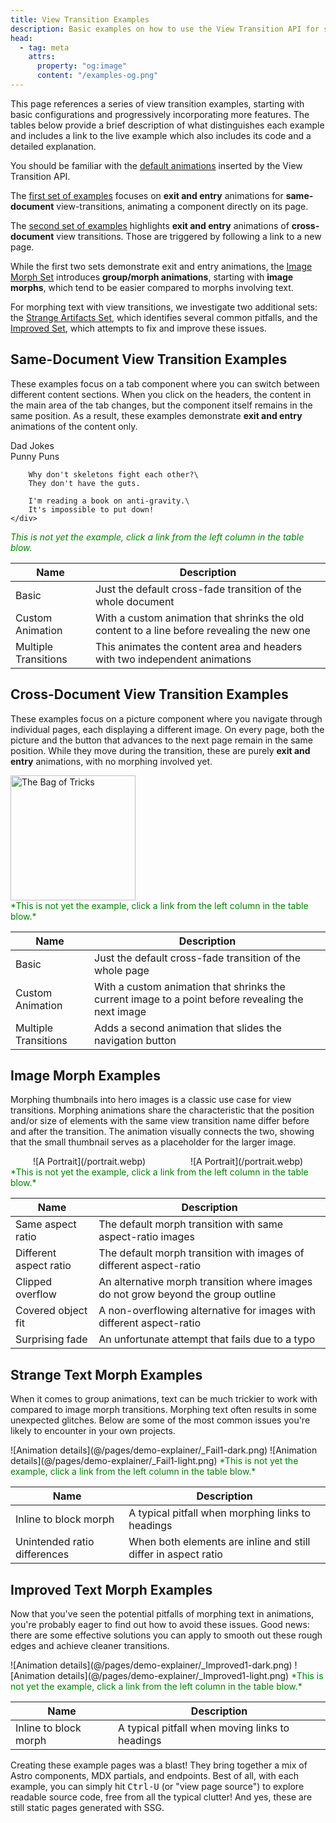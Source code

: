 ```yaml
---
title: View Transition Examples
description: Basic examples on how to use the View Transition API for same-document and cross-document view transitions.
head:
  - tag: meta
    attrs:
      property: "og:image"
      content: "/examples-og.png"
---
```



This page references a series of view transition examples, starting with basic configurations and progressively incorporating more features. The tables below provide a brief description of what distinguishes each example and includes a link to the live example which also includes its code and a detailed explanation.

You should be familiar with the [default animations](/basics/default-animations/) inserted by the View Transition API.

The [first set of examples](#same-document-view-transition-examples) focuses on **exit and entry** animations for **same-document** view-transitions, animating a component directly on its page.

The [second set of examples](#cross-document-view-transition-examples) highlights **exit and entry** animations of **cross-document** view transitions. Those are triggered by following a link to a new page.

While the first two sets demonstrate exit and entry animations, the [Image Morph Set](#image-morph-examples) introduces **group/morph animations**, starting with **image morphs**, which tend to be easier compared to morphs involving text.


For morphing text with view transitions, we investigate two additional sets: the [Strange Artifacts Set](#strange-text-morph-examples), which identifies several common pitfalls, and the [Improved Set](#improved-text-morph-examples), which attempts to fix and improve these issues.

## Same-Document View Transition Examples

These examples focus on a tab component where you can switch between different content sections. When you click on the headers, the content in the main area of the tab changes, but the component itself remains in the same position. As a result, these examples demonstrate **exit and entry** animations of the content only.

<div title="Select a link from the table below">
  <Card title="Same-Document 'Tabs' Example">
    <style>{`
    .tabs {
      pointer-events: none;
    }
    .tab {
      display: inline-block;
      padding: 10px 20px;
      cursor: pointer;
      background-color: #887;
      border: 1px solid #887;
      border-bottom: none;
    }
    .tab.active {
      background-color: #797;
      border-bottom: 1px solid #797;
    }
    .tab-content {
      transform: translateY(-1rem);
      display: none;
      padding: 20px;
      border: 1px solid #888;
    }
    .tab-content.active {
      display: block;
    }
`}</style>
    <div class="tabs" id="sd-example">
      <div class="tab active" data-tab="tab1">
        Dad Jokes
      </div>
      <div class="tab" data-tab="tab2">
        Punny Puns
      </div>
    </div>
    <div class="tab-content active" id="tab1">

        Why don't skeletons fight each other?\
        They don't have the guts.

        I'm reading a book on anti-gravity.\
        It's impossible to put down!
    </div>
  <span style="color:green">*This is not yet the example, click a link from the left column in the table blow.*</span>
    </Card>
</div>

| Name                                                                         | Description                                                                                 |
| ---------------------------------------------------------------------------- | ------------------------------------------------------------------------------------------- |
| <DemoLink id="basics" href="/demo/BasicS/">Basic</DemoLink>                  | Just the default cross-fade transition of the whole document                                |
| <DemoLink id="basicas" href="/demo/BasicAS/">Custom Animation</DemoLink>     | With a custom animation that shrinks the old content to a line before revealing the new one |
| <DemoLink id="basicms" href="/demo/BasicMS/">Multiple Transitions</DemoLink> | This animates the content area and headers with two independent animations                  |

## Cross-Document View Transition Examples

These examples focus on a picture component where you navigate through individual pages, each displaying a different image. On every page, both the picture and the button that advances to the next page remain in the same position. While they move during the transition, these are purely **exit and entry** animations, with no morphing involved yet.

<div title="Select a link from the table below">
  <Card title="Cross-Document 'Picture' Example">
    <style>{`
    #image {
      display: block;
      margin: 0 auto;
      mask-image: radial-gradient(
        ellipse at center,
        white 35%,
        transparent 71%
      );
    }
    #images {
      pointer-events: none;
    }
 `}</style>
    <div id="images">
      <img
        id="image"
        width="200"
        height="200"
        src="/bag.webp"
        alt="The Bag of Tricks"
      />
    </div>
  <span style="color:green">*This is not yet the example, click a link from the left column in the table blow.*</span>
  </Card>
</div>

| Name                                                                          | Description                                                                                       |
| ----------------------------------------------------------------------------- | ------------------------------------------------------------------------------------------------- |
| <DemoLink id="basicc" href="/demo/BasicC1/">Basic</DemoLink>                  | Just the default cross-fade transition of the whole page                                          |
| <DemoLink id="basicac" href="/demo/BasicAC1/">Custom Animation</DemoLink>     | With a custom animation that shrinks the current image to a point before revealing the next image |
| <DemoLink id="basicmc" href="/demo/BasicMC1/">Multiple Transitions</DemoLink> | Adds a second animation that slides the navigation button                                         |

## Image Morph Examples

Morphing thumbnails into hero images is a classic use case for view transitions. Morphing animations share the characteristic that the position and/or size of elements with the same view transition name differ before and after the transition. The animation visually connects the two, showing that the small thumbnail serves as a placeholder for the larger image.

<div title="Select a link from the table below">
  <Card title="Thumbnail to Detail Morphs">
    <style>{`
#one img{
  width: 30%;
  height: auto;
}
#two img {
  width: 100%;
  height: auto;
}
@media (orientation: landscape) {
  #one {
    width: 40%;
    height: auto;
  }
  #two {
    width: 40%;
    height: auto;
  }
}
`}</style>
    <div style="display: flex; flex-wrap: wrap; align-items: center; justify-content: space-around">
      <div id="one">
        <div class="portrait">![A Portrait](/portrait.webp)</div>
      </div>
      <div id="two">
        <div class="portrait">![A Portrait](/portrait.webp)</div>
      </div>
    </div>
<span style="color:green">*This is not yet the example, click a link from the left column in the table blow.*</span>
  </Card>
</div>

| Name                                                                          | Description                                                                                       |
| ----------------------------------------------------------------------------- | ------------------------------------------------------------------------------------------------- |
| <DemoLink id="basicim" href="/demo/BasicIM/">Same aspect ratio</DemoLink>                  | The default morph transition with same aspect-ratio images |
| <DemoLink id="basicim2" href="/demo/BasicIM2/">Different aspect ratio</DemoLink>                  | The default morph transition with images of different aspect-ratio |
| <DemoLink id="basicim3" href="/demo/BasicIM3/">Clipped overflow</DemoLink>                  | An alternative morph transition where images do not grow beyond the group outline |
| <DemoLink id="basicim4" href="/demo/BasicIM4/">Covered object fit</DemoLink>                  | A non-overflowing alternative for images with different aspect-ratio |
| <DemoLink id="failim" href="/demo/FailIM/">Surprising fade</DemoLink>| An unfortunate attempt that fails due to a typo |


## Strange Text Morph Examples

When it comes to group animations, text can be much trickier to work with compared to image morph transitions. Morphing text often results in some unexpected glitches. Below are some of the most common issues you're likely to encounter in your own projects.

<div title="Select a link from the table below">
  <Card title="Morphing text into text">
<span class="light:sl-hidden">![Animation details](@/pages/demo-explainer/_Fail1-dark.png)</span>
<span class="dark:sl-hidden">![Animation details](@/pages/demo-explainer/_Fail1-light.png)</span>
<span style="color:green">*This is not yet the example, click a link from the left column in the table blow.*</span>
  </Card>
</div>


| Name                                                                          | Description                                                                                       |
| ----------------------------------------------------------------------------- | ------------------------------------------------------------------------------------------------- |
| <DemoLink id="fail1" href="/demo/Fail1/">Inline to block morph</DemoLink>                  | A typical pitfall when morphing links to headings |
| <DemoLink id="fail2" href="/demo/Fail2/">Unintended ratio differences</DemoLink>                  | When both elements are inline and still differ in aspect ratio |

## Improved Text Morph Examples

Now that you've seen the potential pitfalls of morphing text in animations, you're probably eager to find out how to avoid these issues. Good news: there are some effective solutions you can apply to smooth out these rough edges and achieve cleaner transitions.

<div title="Select a link from the table below">
  <Card title="Morphing text into text">
<span class="light:sl-hidden">![Animation details](@/pages/demo-explainer/_Improved1-dark.png)</span>
<span class="dark:sl-hidden">![Animation details](@/pages/demo-explainer/_Improved1-light.png)</span>
<span style="color:green">*This is not yet the example, click a link from the left column in the table blow.*</span>
  </Card>
</div>

| Name                                                                          | Description                                                                                       |
| ----------------------------------------------------------------------------- | ------------------------------------------------------------------------------------------------- |
| <DemoLink id="improved1" href="/demo/Improved1/">Inline to block morph</DemoLink>                  | A typical pitfall when moving links to headings |



<Card title="Side note">
  Creating these example pages was a blast! They bring together a mix of Astro
  components, MDX partials, and endpoints. Best of all, with each example, you
  can simply hit <kbd>Ctrl-U</kbd> (or "view page source") to explore readable
  source code, free from all the typical clutter! And yes, these are still
  static pages generated with SSG.
</Card>

